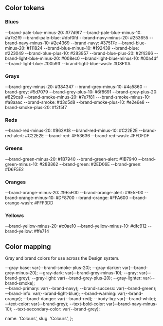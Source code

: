 
<section>
  <h2 className="m-t-4">Color tokens</h2>
  <div className="d-flex justify-content-between">
    <div>
      <h3>Blues</h3>
      <span className="doc-color" style={{ background: '#77d9f7' }}>
        --brand-pale-blue-minus-20: #77d9f7
        </span>
      <span className="doc-color" style={{ background: '#a7e2f9' }}>
        --brand-pale-blue-minus-10: #a7e2f9
        </span>
      <span className="doc-color" style={{ background: '#dbf0fd' }}>
        --brand-pale-blue: #dbf0fd
        </span>
      <span className="doc-color" style={{ background: '#253655', color: 'white' }}>
        --brand-navy-minus-20: #253655
        </span>
      <span className="doc-color" style={{ background: '#2e4369', color: 'white' }}>
        --brand-navy-minus-10: #2e4369
        </span>
      <span className="doc-color" style={{ background: '#37517e', color: 'white' }}>
        --brand-navy: #37517e
        </span>
      <span className="doc-color" style={{ background: '#111824', color: 'white' }}>
        --brand-blue-minus-20: #111824
        </span>
      <span className="doc-color" style={{ background: '#192439', color: 'white' }}>
        --brand-blue-minus-10: #192439
        </span>
      <span className="doc-color" style={{ background: '#223049', color: 'white' }}>
        --brand-blue: #223049
        </span>
      <span className="doc-color" style={{ background: '#283957', color: 'white' }}>
        --brand-blue-plus-10: #283957
        </span>
      <span className="doc-color" style={{ background: '#2f4366', color: 'white' }}>
        --brand-blue-plus-20: #2f4366
        </span>
      <span className="doc-color" style={{ background: '#008ec0' }}>
        --brand-light-blue-minus-20: #008ec0
        </span>
      <span className="doc-color" style={{ background: '#00a4df' }}>
        --brand-light-blue-minus-10: #00a4df
        </span>
      <span className="doc-color" style={{ background: '#00b9ff' }}>
        --brand-light-blue: #00b9ff
        </span>
      <span className="doc-color" style={{ background: '#D8F1fA' }}>
        --brand-light-blue-wash: #D8F1fA
        </span>
    </div>
    <div>
      <h3>Grays</h3>
      <span className="doc-color" style={{ background: '#384347', color: 'white' }}>
        --brand-grey-minus-20: #384347
        </span>
      <span className="doc-color" style={{ background: '#4a5860', color: 'white' }}>
        --brand-grey-minus-10: #4a5860
        </span>
      <span className="doc-color" style={{ background: '#5d7079', color: 'white' }}>
        --brand-grey: #5d7079
        </span>
      <span className="doc-color" style={{ background: '#6f8691', color: 'white' }}>
        --brand-grey-plus-10: #6f8691
        </span>
      <span className="doc-color" style={{ background: '#829ca9', color: 'white' }}>
        --brand-grey-plus-20: #829ca9
        </span>
      <span className="doc-color" style={{ background: '#7e7f81', color: 'white' }}>
        --brand-smoke-minus-20: #7e7f81
        </span>
      <span className="doc-color" style={{ background: '#a8aaac', color: 'white' }}>
        ---brand-smoke-minus-10: #a8aaac
        </span>
      <span className="doc-color" style={{ background: '#d3d5d8', color: '#384347' }}>
        --brand-smoke: #d3d5d8
        </span>
      <span className="doc-color" style={{ background: '#e2e6e8', color: '#384347' }}>
        --brand-smoke-plus-10: #e2e6e8
        </span>
      <span className="doc-color" style={{ background: '#f2f5f7', color: '#384347' }}>
        --brand-smoke-plus-20: #f2f5f7
        </span>
    </div>
    <div>
      <h3>Reds</h3>
      <span className="doc-color" style={{ background: '#B62A18', color: 'white' }}>
        --brand-red-minus-20: #B62A18
        </span>
      <span className="doc-color" style={{ background: '#C22E2E', color: 'white' }}>
        --brand-red-minus-10: #C22E2E
        </span>
      <span className="doc-color" style={{ background: '#C22E2E', color: 'white' }}>
        --brand-red-alert: #C22E2E
        </span>
      <span className="doc-color" style={{ background: '#F53636', color: 'white' }}>
        --brand-red: #F53636
        </span>
      <span className="doc-color" style={{ background: '#FFDFDF', color: '#B62A18' }}>
        --brand-red-wash: #FFDFDF
        </span>
      <h3 className="m-t-2">Greens</h3>
      <span className="doc-color" style={{ background: '#1B7940', color: 'white' }}>
        --brand-green-minus-20: #1B7940
        </span>
      <span className="doc-color" style={{ background: '#1B7940', color: 'white' }}>
        --brand-green-alert: #1B7940
        </span>
      <span className="doc-color" style={{ background: '#28B862', color: 'white' }}>
        --brand-green-minus-10: #28B862
        </span>
      <span className="doc-color" style={{ background: '#2ED06E', color: 'white' }}>
        --brand-green: #2ED06E
        </span>
      <span className="doc-color" style={{ background: '#D6F5E2', color: '#1B7940' }}>
        --brand-green: #D6F5E2
        </span>
      <h3 className="m-t-2">Oranges</h3>
      <span className="doc-color" style={{ background: '#9E5F00', color: 'white' }}>
        --brand-orange-minus-20: #9E5F00
        </span>
      <span className="doc-color" style={{ background: '#9E5F00', color: 'white' }}>
        --brand-orange-alert: #9E5F00
        </span>
      <span className="doc-color" style={{ background: '#DF8700', color: 'white' }}>
        --brand-orange-minus-10: #DF8700
        </span>
      <span className="doc-color" style={{ background: '#FFA600', color: 'white' }}>
        --brand-orange: #FFA600
        </span>
      <span className="doc-color" style={{ background: '#FFF3DD' }}>
        --brand-orange-wash: #FFF3DD
        </span>
      <h3 className="m-t-2">Yellows</h3>
      <span className="doc-color" style={{ background: '#c0ae10', color: '#384347' }}>
        --brand-yellow-minus-20: #c0ae10
        </span>
      <span className="doc-color" style={{ background: '#dfc912', color: '#384347' }}>
        --brand-yellow-minus-10: #dfc912
        </span>
      <span className="doc-color" style={{ background: '#ffe714', color: '#384347' }}>
        --brand-yellow: #ffe714
        </span>
    </div>
  </div>
  <h2>Color mapping</h2>
  <p>Gray and brand colors for use across the Design system.</p>
  <div className="d-flex justify-content-between">
    <div>
      <span className="doc-color" style={{ background: '#f2f5f7' }}>
        --gray-base: var(--brand-smoke-plus-20);
        </span>
      <span className="doc-color" style={{ background: '#384347', color: 'white' }}>
        --gray-darker: var(--brand-grey-minus-20);
        </span>
      <span className="doc-color" style={{ background: '#4a5860', color: 'white' }}>
        --gray-dark: var(--brand-grey-minus-10);
        </span>
      <span className="doc-color" style={{ background: '#5d7079', color: 'white' }}>
        --gray: var(--brand-grey);
        </span>
      <span className="doc-color" style={{ background: '#829ca9', color: 'white' }}>
        --gray-light: var(--brand-grey-plus-20);
        </span>
      <span className="doc-color" style={{ background: '#d3d5d8' }}>
        --gray-lighter: var(--brand-smoke);
        </span>
    </div>
    <div>
      <span className="doc-color" style={{ background: '#37517e', color: 'white' }}>
        --brand-primary: var(--brand-navy);
        </span>
      <span className="doc-color" style={{ background: '#2ED06E', color: 'white' }}>
        --brand-success: var(--brand-green);
        </span>
      <span className="doc-color" style={{ background: '#00b9ff', color: 'white' }}>
        --brand-info: var(--brand-light-blue);
        </span>
      <span className="doc-color" style={{ background: '#FFA600', color: 'white' }}>
        --brand-warning: var(--brand-orange);
        </span>
      <span className="doc-color" style={{ background: '#F53636', color: 'white' }}>
        --brand-danger: var(--brand-red);
        </span>
      <span className="doc-color">
        --body-bg: var(--brand-white);
        </span>
    </div>
    <div>
      <span className="doc-color" style={{ color: '#5d7079' }}>
        --text-color: var(--brand-grey);
        </span>
      <span className="doc-color" style={{ color: '#2e4369' }}>
        --text-bold-color: var(--brand-navy-minus-10);
        </span>
      <span className="doc-color" style={{ color: '#5d7079' }}>
        --text-secondary-color: var(--brand-grey);
        </span>
    </div>
  </div>
</section>

  name: 'Colours',
  slug: 'Colours',
};
